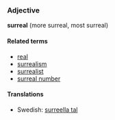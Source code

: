 ===Adjective===
'''surreal''' (more surreal, most surreal)

====Related terms====
*[[real]]
*[[surrealism]]
*[[surrealist]]
*[[surreal number]]

====Translations====
*Swedish: [[surreella tal]]